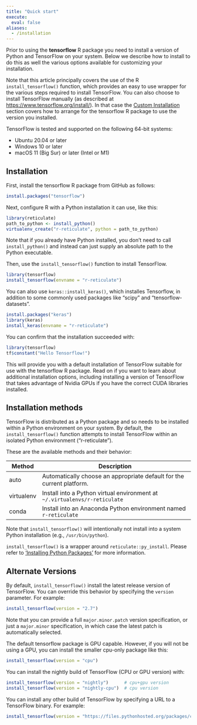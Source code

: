```yaml
---
title: "Quick start"
execute:
  eval: false
aliases:
  - /installation
---
```


Prior to using the **tensorflow** R package you need to install a
version of Python and TensorFlow on your system. Below we describe how
to install to do this as well the various options available for
customizing your installation.

Note that this article principally covers the use of the R
`install_tensorflow()` function, which provides an easy to use wrapper
for the various steps required to install TensorFlow. You can also
choose to install TensorFlow manually (as described at
<https://www.tensorflow.org/install/>). In that case the [Custom
Installation](/install/custom.qmd) section covers how to arrange for the
tensorflow R package to use the version you installed.

TensorFlow is tested and supported on the following 64-bit systems:

-   Ubuntu 20.04 or later
-   Windows 10 or later
-   macOS 11 (Big Sur) or later (Intel or M1)

## Installation

First, install the tensorflow R package from GitHub as follows:

```r
install.packages("tensorflow")
```

Next, configure R with a Python installation it can use, like this:

```r
library(reticulate)
path_to_python <- install_python()
virtualenv_create("r-reticulate", python = path_to_python)
```

Note that if you already have Python installed, you don't need to call
`install_python()` and instead can just supply an absolute path to the
Python executable.

Then, use the `install_tensorflow()` function to install TensorFlow.

```r
library(tensorflow)
install_tensorflow(envname = "r-reticulate")
```

You can also use `keras::install_keras()`, which installes Tensorflow,
in addition to some commonly used packages like "scipy" and
"tensorflow-datasets".

```r
install.packages("keras")
library(keras)
install_keras(envname = "r-reticulate")
```

You can confirm that the installation succeeded with:

```r
library(tensorflow)
tf$constant("Hello Tensorflow!")
```

This will provide you with a default installation of TensorFlow suitable
for use with the tensorflow R package. Read on if you want to learn
about additional installation options, including installing a version of
TensorFlow that takes advantage of Nvidia GPUs if you have the correct
CUDA libraries installed.

## Installation methods

TensorFlow is distributed as a Python package and so needs to be
installed within a Python environment on your system. By default, the
`install_tensorflow()` function attempts to install TensorFlow within an
isolated Python environment ("r-reticulate").

These are the available methods and their behavior:

| Method     | Description                                                                |
|------------|----------------------------------------------------------------------------|
| auto       | Automatically choose an appropriate default for the current platform.      |
| virtualenv | Install into a Python virtual environment at `~/.virtualenvs/r-reticulate` |
| conda      | Install into an Anaconda Python environment named `r-reticulate`           |

Note that `install_tensorflow()` will intentionally not install into a
system Python installation (e.g., `/usr/bin/python`).

`install_tensorflow()` is a wrapper around `reticulate::py_install`.
Please refer to ['Installing Python
Packages'](https://rstudio.github.io/reticulate/articles/python_packages.html)
for more information.

## Alternate Versions

By default, `install_tensorflow()` install the latest release version of
TensorFlow. You can override this behavior by specifying the `version`
parameter. For example:

```r
install_tensorflow(version = "2.7")
```

Note that you can provide a full `major.minor.patch` version
specification, or just a `major.minor` specification, in which case the
latest patch is automatically selected.

The default tensorflow package is GPU capable. However, if you will not
be using a GPU, you can install the smaller cpu-only package like this:

```r
install_tensorflow(version = "cpu")
```

You can install the nightly build of TensorFlow (CPU or GPU version)
with:

```r
install_tensorflow(version = "nightly")      # cpu+gpu version
install_tensorflow(version = "nightly-cpu")  # cpu version
```

You can install any other build of TensorFlow by specifying a URL to a
TensorFlow binary. For example:

```r
install_tensorflow(version = "https://files.pythonhosted.org/packages/c2/c1/a035e377cf5a5b90eff27f096448fa5c5a90cbcf13b7eb0673df888f2c2d/tf_nightly-1.12.0.dev20180918-cp36-cp36m-manylinux1_x86_64.whl")
```


